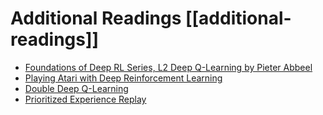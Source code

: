 # Additional Readings [[additional-readings]]

- [Foundations of Deep RL Series, L2 Deep Q-Learning by Pieter Abbeel](https://youtu.be/Psrhxy88zww)
- [Playing Atari with Deep Reinforcement Learning](https://arxiv.org/abs/1312.5602)
- [Double Deep Q-Learning](https://papers.nips.cc/paper/2010/hash/091d584fced301b442654dd8c23b3fc9-Abstract.html)
- [Prioritized Experience Replay](https://arxiv.org/abs/1511.05952)
